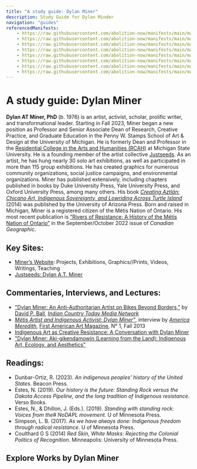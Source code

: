 ```yaml
---
title: "A study guide: Dylan Miner"
description: Study Guide for Dylan Minder
navigation: "guides"
referencedManifests:
    - https://raw.githubusercontent.com/abolition-now/manifests/main/manifests/0089_abolition.json
    - https://raw.githubusercontent.com/abolition-now/manifests/main/manifests/0089_waterismedicine.json
    - https://raw.githubusercontent.com/abolition-now/manifests/main/manifests/0089_todayandeveryday.json
    - https://raw.githubusercontent.com/abolition-now/manifests/main/manifests/0089_migrationisbeautiful.json
    - https://raw.githubusercontent.com/abolition-now/manifests/main/manifests/0089_nopipelines.json
    - https://raw.githubusercontent.com/abolition-now/manifests/main/manifests/0089_imaginenoborders.json
    - https://raw.githubusercontent.com/abolition-now/manifests/main/manifests/0089_endimmigrationdetention.json
    - https://raw.githubusercontent.com/abolition-now/manifests/main/manifests/0089_nopipelinesonindigenousland.json
---
```


# A study guide: Dylan Miner

**Dylan AT Miner, PhD** (b. 1976) is an artist, activist, scholar, prolific writer, and transformational leader. Starting
in Fall 2023, Miner began a new position as Professor and Senior Associate Dean of Research, Creative Practice, and
Graduate Education in the Penny W. Stamps School of Art & Design at the University of Michigan. He is formerly Dean and
Professor in the [Residential College in the Arts and Humanities (RCAH)](https://rcah.msu.edu/) at Michigan State
University. He is a founding member of the artist collective [Justseeds](https://justseeds.org/). As an artist, he has
hung nearly 30 solo art exhibitions, as well as participated in more than 115 group exhibitions. He has created graphics
for numerous community organizations, social justice campaigns, and environmental organizations. Miner has published
extensively, including chapters published in books by Duke University Press, Yale University Press, and Oxford
University Press, among many others. His book
*[Creating Aztlán: Chicano Art, Indigenous Sovereignty, and Lowriding Across Turtle Island](https://uapress.arizona.edu/book/creating-aztlan)*
(2014) was published by the University of Arizona Press. Born and raised in Michigan, Miner is a registered citizen of
the Métis Nation of Ontario. His most recent publication is
[“Rivers of Resistance: A History of the Métis Nation of Ontario”](https://canadiangeographic.ca/articles/rivers-of-resistance-a-history-of-the-metis-nation-of-ontario/)
in the September/October 2022 issue of *Canadian Geographic*.

## Key Sites:

* [Miner’s Website](https://dylanminer.com/): Projects, Exhibitions, Graphics//Prints, Videos, Writings, Teaching
* [Justseeds: Dylan A.T. Miner](https://justseeds.org/artist/dylanminer/)

## Commentaries, Interviews, and Lectures:

* ["Dylan Miner: An Anti-Authoritarian Artist on Bikes Beyond Borders,"](https://indiancountrytodaymedianetwork.com/gallery/photo/dylan-miner-anti-authoritarian-artist-bikes-beyond-borders-148074) by [David P. Ball](https://en.wikipedia.org/wiki/David_P._Ball), *[Indian Country Today Media Network](https://en.wikipedia.org/wiki/Indian_Country_Today)*
* *[Métis Artist and Indigenous Activist: Dylan Miner"](https://www.academia.edu/4703301/Dylan_Miner_Metis_Artist_and_Indigenous_Activist_Interview_by_America_Meredith_Tsalagi_)*, interview by *[America Meredith](https://en.wikipedia.org/wiki/America_Meredith)*, [First American Art Magazine](https://en.wikipedia.org/wiki/First_American_Art_Magazine), N° 1, Fall 2013
* [Indigenous Art as Creative Resistance: A Conversation with Dylan Miner](https://edgeeffects.net/dylan-miner/)
* ["Dylan Miner: Aki-gikendamowin (Learning from the Land): Indigenous Art, Ecology, and Aesthetics"](https://www.youtube.com/watch?v=_PwDmVqc6jg)

## Readings:

* Dunbar-Ortiz, R. (2023). *An indigenous peoples' history of the United States*. Beacon Press.
* Estes, N. (2019). *Our history is the future: Standing Rock versus the Dakota Access Pipeline, and the long tradition of Indigenous resistance*. Verso Books.
* Estes, N., & Dhillon, J. (Eds.). (2019). *Standing with standing rock: Voices from the# NoDAPL movement*. U of Minnesota Press.
* Simpson, L. B. (2017). *As we have always done: Indigenous freedom through radical resistance*. U of Minnesota Press.
* Coulthard G S (2014) *Red Skin, White Masks: Rejecting the Colonial Politics of Recognition*. Minneapolis: University of Minnesota Press.

## Explore Works by Dylan Miner

<ReferencedItems />
